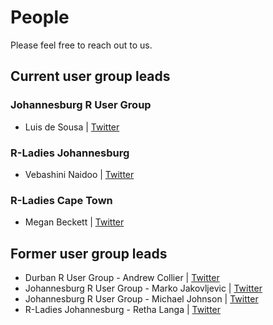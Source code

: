 # People

Please feel free to reach out to us.

## Current user group leads

### Johannesburg R User Group
-   Luis de Sousa \| [Twitter](https://twitter.com/luis_de_sousa)

### R-Ladies Johannesburg
-   Vebashini Naidoo \| [Twitter](https://twitter.com/Sciencificity)

### R-Ladies Cape Town

-   Megan Beckett \| [Twitter](https://twitter.com/mbeckett_za)

## Former user group leads

-   Durban R User Group - Andrew Collier \| [Twitter](https://twitter.com/datawookie)
-   Johannesburg R User Group - Marko Jakovljevic \| [Twitter](https://twitter.com/MarchofReason)
-   Johannesburg R User Group - Michael Johnson \| [Twitter](https://twitter.com/Mikejohnsonza)
-   R-Ladies Johannesburg - Retha Langa \| [Twitter](https://twitter.com/HeritageAffair)
